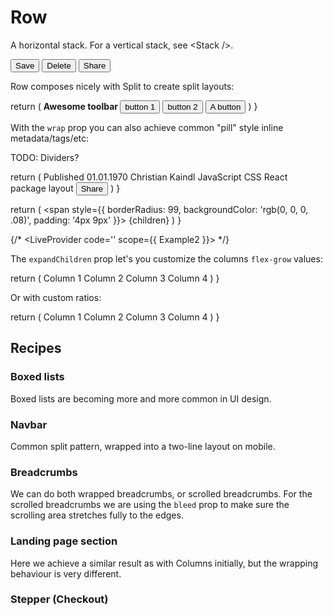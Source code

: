 
# Row
A horizontal stack. For a vertical stack, see \<Stack />.

<Row>
  <button>Save</button>
  <button>Delete</button>
  <button>Share</button>
</Row>

Row composes nicely with Split to create split layouts:

<Example1 />

  return (
    <Row gap={1.5}>
      <b>
        Awesome toolbar
      </b>
      <button>
        button 1
      </button>
      <button>
        button 2
      </button>
      <Split />
      <button>A button</button>
    </Row>
  )
}

With the `wrap` prop you can also achieve common "pill" style inline metadata/tags/etc:

<Example2 />

TODO: Dividers?

  return (
    <Clamp clamp='380px'>
      <Row wrap>
        <Pill>Published 01.01.1970</Pill>
        <Pill>Christian Kaindl</Pill>
        <Pill>JavaScript</Pill>
        <Pill>CSS</Pill>
        <Pill>React</Pill>
        <Pill>package</Pill>
        <Pill>layout</Pill>
        <button>Share</button>
      </Row>
    </Clamp>
  )
}

  return (
    <span style={{ borderRadius: 99, backgroundColor: 'rgb(0, 0, 0, .08)', padding: '4px 9px' }}>
      {children}
    </span>
  )
}

{/* <LiveProvider code='<Example2 />' scope={{ Example2 }}>
  <LiveEditor />
  <LiveError />
  <LivePreview />
</LiveProvider> */}

The `expandChildren` prop let's you customize the columns `flex-grow` values:

<Example3 />

  return (
    <Row gap={1.5} expandChildren>
      <Box>Column 1</Box>
      <Box>Column 2</Box>
      <Box>Column 3</Box>
      <Box>Column 4</Box>
    </Row>
  )
}

Or with custom ratios:

<Example4 />

  return (
    <Row gap={1.5} expandChildren='1/3/0/0'>
      <Box>Column 1</Box>
      <Box>Column 2</Box>
      <Box>Column 3</Box>
      <Box>Column 4</Box>
    </Row>
  )
}

## Recipes

### Boxed lists

Boxed lists are becoming more and more common in UI design.

### Navbar

Common split pattern, wrapped into a two-line layout on mobile.

### Breadcrumbs

We can do both wrapped breadcrumbs, or scrolled breadcrumbs. For the scrolled breadcrumbs we are using the `bleed` prop to make sure the scrolling area stretches fully to the edges.

### Landing page section

Here we achieve a similar result as with Columns initially, but the wrapping behaviour is very different.

### Stepper (Checkout)

